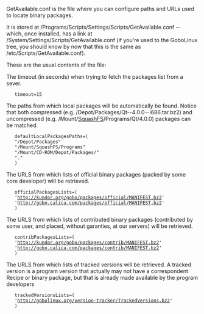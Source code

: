 GetAvailable.conf is the file where you can configure paths and URLs used to locate binary packages.

It is stored at /Programs/Scripts/Settings/Scripts/GetAvailable.conf -- which, once installed, has a link at /System/Settings/Scripts/GetAvailable.conf (if you're used to the GoboLinux tree, you should know by now that this is the same as /etc/Scripts/GetAvailable.conf).

These are the usual contents of the file:

The timeout (in seconds) when trying to fetch the packages list from a sever.

    timeout=15 


The paths from which local packages will be automatically be found. Notice that both compressed (e.g. /Depot/Packages/Qt--4.0.0--i686.tar.bz2) and uncompressed (e.g. /Mount/[[SquashFS]]/Programs/Qt/4.0.0) packages can be matched.

    defaultLocalPackagesPaths=( 
    "/Depot/Packages" 
    "/Mount/SquashFS/Programs" 
    "/Mount/CD-ROM/Depot/Packages/" 
    "." 
    ) 


The URLS from which lists of official binary packages (packed by some core developer) will be retrieved.

    officialPackagesLists=( 
    'http://kundor.org/gobo/packages/official/MANIFEST.bz2' 
    'http://gobo.calica.com/packages/official/MANIFEST.bz2' 
    ) 


The URLS from which lists of contributed binary packages (contributed by some user, and placed, without garanties, at our servers) will be retrieved.

    contribPackagesLists=( 
    'http://kundor.org/gobo/packages/contrib/MANIFEST.bz2' 
    'http://gobo.calica.com/packages/contrib/MANIFEST.bz2' 
    ) 


The URLS from which lists of tracked versions will be retrieved. A tracked version is a program version that actually may not have a correspondent Recipe or binary package, but that is already made available by the program developers


    trackedVersionsLists=( 
    'http://gobolinux.org/version-tracker/TrackedVersions.bz2' 
    ) 


{{Handbook}}

